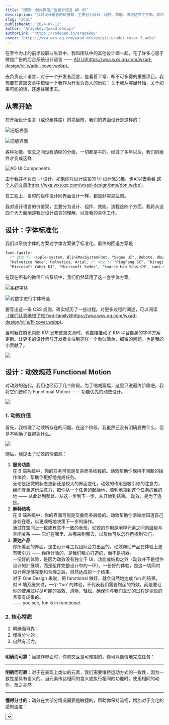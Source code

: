 ```yaml
---
title: "回顾: 制作微信广告设计语言 AD UI"
description: "我对设计语言的价值观，主要分为设计、组件、效能、流程这四个方面。我将从这四个方面阐述我对设计语言的理解，以及我的具体工作。"
slug: "adui"
publishedAt: "2024-07-11"
author: "Aragakey.@wxad.design"
authorLink: "https://codepen.io/aragakey"
cover: "https://wxa.wxs.qq.com/wxad-design/yijie/adui-cover-3.webp"
---
```



在至今为止的前半段职业生涯中，我和团队中的其他设计师一起，花了许多心思于微信广告的后台系统设计语言 —— [AD UI(https://wxa.wxs.qq.com/wxad-design/yijie/adui-cover.webp)](https://wxad.design/adui)。

去负责设计语言，对于一个开发者而言，是看着平常、却不可多得的重要项目。我想要在这篇文章中梳理一下我作为开发负责人的历程：关于我从哪里开始，关于如果可能的话，还想往哪里去。

## 从零开始

在开始设计语言（或说组件库）的项目前，我们的界面设计是这样的：

![旧版界面](https://wxa.wxs.qq.com/wxad-design/yijie/adui-image-0.webp)

![旧版界面](https://wxa.wxs.qq.com/wxad-design/yijie/adui-image-1.webp)

各种功能、信息之间没有清晰的分级，一切都是平的。经过了多年以后，我们的组件才变成这样：

![AD UI Components](https://wxa.wxs.qq.com/wxad-design/yijie/aduiunivers-test-ver-7-1.png)

由于我并不负责 UI 设计，如果你对设计语言的 UI 设计感兴趣，也可以去看看 [这个人的文章(https://wxa.wxs.qq.com/wxad-design/bms/don.webp)](https://dondon.design/AD-UI)。

在工程上，当时的组件设计同界面设计一样，都是非常混乱的。

我对设计语言的价值观，主要分为设计、组件、效能、流程这四个方面。我将从这四个大方面阐述我对设计语言的理解，以及我的具体工作。

## 设计：字体标准化

我们以系统字体的方案对字体方案做了标准化。最终的回退方案是：

```css
font-family:
  /* 西文 */ -apple-system, BlinkMacSystemFont, "Segoe UI", Roboto, Ubuntu,
  "Helvetica Neue", Helvetica, Arial, /* 中文 */ "PingFang SC", "Hiragino Sans GB",
  "Microsoft YaHei UI", "Microsoft YaHei", "Source Han Sans CN", sans-serif;
```

在现在所有的微信广告系统中，我们仍然延用了这一套字体方案。

![系统字体](https://wxa.wxs.qq.com/wxad-design/yijie/font-family-0.webp)

![对数字进行字体筛选](https://wxa.wxs.qq.com/wxad-design/yijie/font-family-7.webp)

要写出这一条 CSS 规则，确实经历了一些过程。对更多过程的阐述，可以阅读 [《我们认真地想了想 font-family》(https://wxa.wxs.qq.com/wxad-design/yijie/ff-cover.webp)](https://wxad.design/abc/font-family)。

当时我在腾讯内部 KM 发布这篇文章时，也直接推动了 KM 平台自身的字体方案更新。让更多的设计师与开发者关注到这样一个看似简单、细微的问题，也是我的小贡献了。

<img
  className="block my-8 w-full outline-solid -outline-offset-8 outline-8 outline-white overflow-hidden rounded-xl"
  src="https://wxa.wxs.qq.com/wxad-design/yijie/km-cover.webp"
/>

## 设计：动效规范 Functional Motion

对动效的迭代，我们也经历了几个阶段。为了缩减篇幅，这里只说最终阶段吧。我将它们统称为 Functional Motion —— 功能优先的动效设计。

<img
  className="block my-8 w-full outline-solid -outline-offset-8 outline-8 outline-white overflow-hidden rounded-xl"
  src="https://wxa.wxs.qq.com/wxad-design/yijie/fm_aragakey.gif"
/>

### 1. 动效价值

首先，我梳理了动效所存在的问题。在这个阶段，我虽然还没有明确要做什么，但基本明确了要避免什么。

<img
  className="block max-w-[400px] mx-auto my-8 w-full overflow-hidden rounded-xl"
  src="https://wxa.wxs.qq.com/wxad-design/yijie/adui-image-3.gif"
/>

随后，我提出了动效的价值观：

1. **服务功能**  
    在 B 端系统中，你的任务可能是复杂而多线程的。动效帮助你保持不间断的操作体验，帮助你更好地完成任务。  
    无论是细微的状态更新还是较大的界面变化，动效的作用是吸引你的注意力，继而尊重这份注意力，把你从一个任务的起始地，顺利地领到这个任务的目的地 —— 从此处到那处、从这一步到下一步、从开始到结束。
   动效，是为了连接。
2. **解释结构**  
   在 B 端系统中，你的界面可能是交叠而多层级的。动效帮助你清晰地知道自己身处在哪，以更顺畅地决策下一步的操作。  
   通过在空间上一致或有意不一致的表现，动效的作用是阐释元素之间的层级与空间关系 —— 它们在哪里、从哪来到哪去，以及你可以怎样再找到它们。
3. **表达产品**  
   你所看到的界面，是由设计与工程团队合力出品的。动效帮助产品在体验上更有吸引力 —— 你所体验的，是我们精心打造的，而不是机器。  
   一份好的体验，是因为动效没有独立于 UI、功能或结构之外（动效并不是组件设计的扩展项，而是组件完整设计中的一环）。一份好的体验，是这一切同时设计得足够完整和合理之后，自然达成的一个结果。  
   对于 One Design 来说，把 functional 做好，就会自然地达成 fun 的结果。  
   对 B 端系统来说，一个 ‘fun’ 的体验，不代表我们需要绚丽的特效，而是要让你的使用过程尽可能的高效、清晰、轻松，确保你与我们互动的过程是愉悦的且富有成果的。  
   —— you see, fun is in functional.

### 2. 核心特质

1. 明确而可靠；
2. 懂得分寸的；
3. 自然有活力。

---

**明确而可靠**：当操作界面时，你的交互是可预期的，你可以自信地完成任务：

<Checkboxes />

---

**明确而可靠**：对于在表现上类似的元素，我们需要维持运动方式的一致性，因为一致性是具有语义的。当元素传达相同的含义或执行相同的功能时，使用相同的动作，反之亦然：

<DialogSpatial />

---

**懂得分寸的**：动效在大部分情况需要是敏捷的，帮助你保持流畅，增加对于变化的感知速度：

<Select />

---

**懂得分寸的**：动效需要是有意义的，不做过多的修饰而大张旗鼓地吸引你的注意力：

<BadSlider />

<Slider value={[40, 50]} tooltipVisible combine />

---

**“自然”**，则是动效中最有特色的部分。在前期讨论中，我和设计师们很快达成了对自然的一致认可。然而，我们所说的自然，可能包含不同的意思：流畅不卡顿，符合认知，契合整个业务场景，模拟现实等等。

<img
  className="block mx-auto my-8 w-full rounded-xl"
  src="https://wxa.wxs.qq.com/wxad-design/yijie/adui-ziran.webp"
/>

随后，我们更具体地将自然收拢为：**物理性**。

我将物理性中的质量、弹性、阻尼、惯性、加速等属性，转化为了交互或 UI 变量：长按 / 短按，大尺寸 / 小尺寸，长距离 / 短距离，错误反馈 / 成功反馈等。**从属性到设计，最终构成了体验。**

<img
  className="block mx-auto my-8 w-full rounded-xl grayscale"
  src="https://wxa.wxs.qq.com/wxad-design/yijie/adui-ziran-1.png"
/>

这真的挺有趣的。比如我将长按和短按的交互区别，映射到是否应该使用具有回弹的物理曲线：

<CheckboxDemo />

<SwitchDemo />

比如，小尺寸的元素的运动时间应该更短，因为它们的视觉重量更轻；比如，错误反馈应该回弹，因为其具有更大的“质量”；再比如对于 Tab 切换，如果是长距离的切换，则应该使用具有回弹的物理曲线。

关键在于，如何界定距离是长是短？—— 答案是 350px。

1. 参考屏幕尺寸 1920×1080，21.5 英寸 ，为统计下用户使用最多的屏幕尺寸；
2. 计算 PPI = 102.46；
3. 对于台式电脑或笔记本电脑的屏幕，一般距离为 50cm；
4. 一般来说，中心视觉的范围约为视野 10°（百度百科），外围视觉则延伸到大约 170°；
5. 也就是说距离 50cm 的屏幕，中心视觉范围约为 2×50×tan(10°÷2) = 8.75cm；
6. 对于 PPI = 102.46 的屏幕，中心视觉范围约为 8.75×102.46 ÷ 2.54 = 354.5px；
7. 我们大致地取到 350px。

<img
  className="block mt-8 mb-2 w-full outline-solid -outline-offset-8 outline-8 outline-white overflow-hidden rounded-xl grayscale"
  src="https://wxa.wxs.qq.com/wxad-design/yijie/tabs-bounce-9877.gif"
/>

<img
  className="block mb-8 w-full outline-solid -outline-offset-8 outline-8 outline-white overflow-hidden rounded-xl grayscale"
  src="https://wxa.wxs.qq.com/wxad-design/yijie/tabs-base-9824.gif"
/>

对更多细节的展示，可以阅读 [《Functional Motion: UI 组件库的动效设计细节》(https://wxa.wxs.qq.com/wxad-design/yijie/fm-cover.png)](https://wxad.design/abc/functional-motion)。

---

对于组件的开发，我们经历了以下几个阶段：

1. 阶段一：野蛮发展的 git submodule。从前，组件库代码只是一个 git submodule，每次更新都需要手动拉取，且依赖包需要手动安装；
2. 阶段二：扩充完备的 React Class Component；
3. 阶段三：React Function Component + TypeScript。

组件，当然是最为核心的开发内容。然而事到如今，即便像 `Table`、`DatePicker` 这样的组件确实花了非常、非常多的时间，但又觉得在如今这个年代重提难免又有些过时，比如内部驱动与外部控制、比如 Class Component 的开发历史。

## 组件：linear() 物理曲线

承接上文的 Functional Motion，对于有回弹的动效，我使用了 CSS `linear()` function 来模拟物理曲线。对于存在兼容性问题的浏览器，我使用了 `cubic-bezier()` 来做回退。

```scss
--adui-motion-ease-bounce: cubic-bezier(0.36, 1.46, 0.38, 1.01);
--adui-motion-ease-bounce: linear(
  0,
  0.002,
  0.008,
  0.018,
  0.032 2%,
  0.072,
  0.129 4.3%,
  0.186 5.3%,
  0.257 6.5%,
  0.551 10.9%,
  0.675 12.8%,
  0.791,
  0.885 16.8%,
  0.926,
  0.963,
  0.995,
  1.023,
  1.048,
  1.068,
  1.084,
  1.097 25%,
  1.103,
  1.108,
  1.112,
  1.114,
  1.115,
  1.115,
  1.113,
  1.111 31.1%,
  1.104 32.5%,
  1.094 34.1%,
  1.04 41.2%,
  1.027,
  1.017 44.9%,
  1.007,
  0.999,
  0.993,
  0.989 53.4%,
  0.987 56.4% 59.9%,
  0.998 73.1%,
  1.001 80.4%,
  1.002 87.4%,
  1
);
```

## 组件：充分利用 SCSS 特性

由于组件的多状态，我们在 SCSS 中使用了大量的 `mixin` 和 `function`。比如 `Button` 的样式由以下的代码驱动：

```scss
@mixin base-type($type) {
  @if $type != "normal" {
    .#{$prefix}-left-icon,
    .#{$prefix}-rightIcon {
      fill: #fff;
    }
  } @else {
    .#{$prefix}-left-icon,
    .#{$prefix}-rightIcon {
      fill: var(--gray-800);
    }
  }
  color: map.get($colors, #{$type}#{-text});
  background-color: map.get($colors, #{$type}#{-bg});
  @if $type != "normal" {
    box-shadow: 0 0 0 1px rgba(0, 0, 0, 0.15), 0 2px 4px 0 rgba(0, 0, 0, 0.1),
      0 0 0 1px map.get($colors, #{$type}#{-bg});
  } @else {
    box-shadow: map.get($colors, normal-border);
  }
}
```

## 组件：键盘可访问性

AD UI 在键盘可访问性上做了很多优化工作：

<img
  className="block mx-auto my-8 max-w-[600px] w-full outline-solid -outline-offset-8 outline-8 outline-[#fcfcfc] overflow-hidden rounded-xl grayscale"
  src="https://wxa.wxs.qq.com/wxad-design/yijie/adui-keyboard.gif"
/>

## 效能：打包优化专项

### 1. 基础的 ES Module + CommonJS 打包；

早期工程项目只提供了 CommonJS 的打包，因为还需考虑 IE11 的兼容性。之后，我们补充了 ES Tree Shaking：

<img
  className="block mx-auto my-8 max-w-[600px] w-full outline-solid -outline-offset-8 outline-8 outline-[#fcfcfc] overflow-hidden rounded-xl grayscale"
  src="https://wxa.wxs.qq.com/wxad-design/yijie/adui-package-0.png"
/>

在补充完基础的 ES Tree Shaking 之后，打包体积从 `660.31kb` 降为 `484.02kb`，然而 `Icon` 组件的体积非常大，占到了总包的 59%.

### 2. Icon 按需：Webpack/Vite 插件自动化 shaking

`Icon` 不能被 Shake 掉，是因为我在设计时，实际把所有图标放在一个资源文件中管理。行业内通常的做法是将每一个图标分拆成单独的组件，优点在于能利用 Tree Shaking，但对于我而言不希望发生 break changes，并且单独使用组件非常不方便，也不能利用 TypeScript 的自动参数提示。

```tsx
import { IconAdd, IconCancel } from "adui";

<IconAdd />
<IconCancel />
```

直到今天，我还是认为上面的写法是一种不足够优雅的妥协。而我还是希望：

```tsx
import { Icon } from "adui";

<Icon icon="add" />
<Icon icon="cancel" />
```

我的目标是：在保证 API 优势的前提下，结合 Webpack/Vite 生态，进行编译时语义分析，动态地将没有用到的图标资源剥离出打包结果：

<img
  className="block mx-auto my-8 w-full outline-solid -outline-offset-8 outline-8 outline-[#fcfcfc] overflow-hidden rounded-xl grayscale"
  src="https://wxa.wxs.qq.com/wxad-design/yijie/adui-icon-webpack.webp"
/>

Webpack 思路：

首先，JS 文件首先经过 `babel-loader`；

接着，编写 `adui-icon-loader`，该 loader 用 `@babel/traverse` 分析 ast 提取所有用到的图标名称，写入到 `adui-icon-reduced.js` 临时文件。在这一步需注意 React 16 与 React 17 的 runtime 语法不同，前者为 `React.createElement(Icon, { icon: "add" })`，后者为 `_jsx(Icon, {icon: "add"})`；

```js
// adui-icon-loader.js 核心代码
module.exports = function (source) {
  // 1. 处理自定义配置
  var options = loaderUtils.getOptions(this)

  // 2. 转换 source 为 ast
  var ast = parser.parse(source, {
    sourceType: "module",
    plugins: ["dynamicImport"],
  })

  // 3. 分析 ast 语义
  traverse(ast, {
    CallExpression: function (path) {},
  })

  // 转换 ast 导出
  return core.transformFromAstSync(ast).code
}
```

最后，编写 `adui-icon-plugin`，在整个构建周期中，负责文件创建、替换、修改、删除等操作。

Vite 的思路也是一样的，而且更为简单。

最终，对于这个项目，`Icon` 的体积从 `287.96kb` 降为 `8.08kb`，缩小 97.1%。

<img
  className="block mx-auto my-8 max-w-[300px] w-full overflow-hidden"
  src="https://wxa.wxs.qq.com/wxad-design/yijie/adui-compile.gif"
/>

### 3. CSS 按需：Vite 插件自动化 shaking

AD UI 的每个组件都会默认引入样式文件：

```tsx
// Button.tsx
import "./style"

const Button = () => {}

export default Button
```

Vite 与 Webpack 的表现不一致。在 Vite 中，样式会作为副作用被全量引入。最终 CSS 的体积超过 `200kb`：

<img
  className="block mx-auto my-8 max-w-[500px] w-full overflow-hidden"
  src="https://wxa.wxs.qq.com/wxad-design/yijie/adui-vite-css.png"
/>

有了 `Icon` 的经验，同时也参考社区 `lodash` 按需插件的启发后，需要在构建时，把统一的一行引用改为四行的单独引用：

```tsx
import { Button, Icon } from "adui"

⬇️

import Button from "adui/es/button"
import Icon from "adui/es/icon"
import "adui/es/button/style"
import "adui/es/icon/style"
```

核心代码的思路和 `Icon` 类似，不同的需要修改源文件的 ast，最后编译输出。最终 CSS 的体积从 `200kb` 降为 `21.21kb`。

### 4. 底层升级：有状态组件全面迁移 Function Component

最后一点，再进行了函数式组件的重构升级。

通过在编译后，函数式组件会省去 class 组件中的一些辅助函数，使得整个编译包会比之前小 6%。

```js
function _classCallCheck(instance, Constructor) {}
function _defineProperties(target, props) {}
function _createClass(Constructor, protoProps, staticProps) {}
function _possibleConstructorReturn(self, call) {}
function _assertThisInitialized(self) {}
function _getPrototypeOf(o) {}
function _inherits(subClass, superClass) {}
function _setPrototypeOf(o, p) {}
```

## 流程：Figma D2C 专项

做设计语言，或者做 B 端 UI 的开发，永远都绕不开 D2C 这个领域。我在这个领域的工作，主要是在 Figma 中进行的。这件事靠谱的最主要原因是 Figma 的组件系统和 React Props 是有一些类似的。尤其是当 Figma 引入了 Auto Layout 之后，更是如此。

而我刚开始尝试的时候，实际上 Figma 还没有 Auto Layout。当时为了解决布局问题。当时我提出一套布局规范，其强迫设计师重新命名 Frame 成 `Container`，才能在代码中正确地解析出 Flex 布局。我认为这确实说明 Figma 的开发者实际上在和我思考类似的问题。

![一开始提出的布局规范](https://wxa.wxs.qq.com/wxad-design/yijie/adui-figma-layout.png)

随着 2020 年末 Auto Layout 的普及，基于 Figma 的完整解决思路得以成型。类比 Webflow 这样的工具所需的核心功能：

1. 账户管理 —— Figma 自带；
2. 协同工作 —— Figma 自带；
3. 参数配置 —— Figma Components；
4. 布局拖拽 —— Figma Auto Layout；
5. 代码导出 —— Figma 插件。

我的工作内容则为：

1. 初期推进：推进、梳理组件系统，完善代码 Props 与 Figma Props 的对应关系；
2. 中期攻克：梳理 Figma Auto Layout 规则，进行代码转换；
3. 开发插件：完成 Figma 插件开发，实现代码导出。

最终的效果：

![基于 Figma 的 D2C](https://wxa.wxs.qq.com/wxad-design/yijie/adui-figma.gif)

从单一的组件，到非常完整的页面，设计师在使用了 Auto Layout 后，我只需要调整一点点地方，就可以完整地实现导出。

我的职责好像从前端重构变成了优化 Figma 布局。

当然，这时候导出的代码质量还是不够好，要么是内联样式，要么是随机的类名：

```tsx
<div className="frame_67111766">
  <div className="frame_67111767">
    <span className="text_67111768">{user.name}</span>
    <div className="frame_74712515">
      <span className="text_67111769">AppID:</span>
      <span className="text_74712514">{user.appid}</span>
    </div>
  </div>
</div>
```

这也成为了我为什么向团队引入原子类的重要的原因之一，具体会在下面的原子类专项中继续阐述。

而现在（2024.07.11）Figma 已经发布了 **用 AI 自动 Auto Layout** 以及 **Dev Mode 接入组件库代码** 的功能！感慨如果现在还在做设计语言相关的工作，我一定会继续优化这个流程。

正是因为 Figma 在自己的生态中不断发展和设计语言的联系，我才越来越认定 D2C 是一个正确的命题。而今，随着如 Vercel 的 V0 这样的 AI 工具的不断涌现，我认为设计语言的开发重心一定还是 D2C。

## 流程：Figma 拷贝样式插件

能导出的，我们就导出。不能导出的，也要尽可能提效。我做了[一个 Figma 处理样式、并拷贝出来的插件(https://s3-alpha-sig.figma.com/plugins/849480985478663675/6343/ce3c3277-2ab6-45ee-b72d-4527125f50ef-cover?Expires=1721606400&Key-Pair-Id=APKAQ4GOSFWCVNEHN3O4&Signature=lJ2l8JV2jbXRh5hYUzu9bf2MrzFtnTZAQRQ2~iq4Yd4SB3yjP5FNsabLBvqjS0B1pCDwXdQ8Yf9CfNfZm4Jv~XLj8~fDq4fhO-75WX3trpekAR-~U7hRNfnT5fkvbHyA-i0SX2H-Mq5UrbyIgFZym~TF2bam6YHF19wxCHwDx91QOAMcJ3iRRE8CPKn~qAEV~nANCZ-O2tVjvnY2VGDLSGWbVfRiaR9dWqFlVpf1TcegKCL~QMRnVS60M~8SokjZx6wUxMQgz2Wvw-sOfwGTurpnJz0sddNViyDyNHRRyi9SstncBAcTdWr7jTdtkDKzS~EdvoojJQPj9p~Il16m0w\_\_)](https://www.figma.com/community/plugin/849480985478663675/copy-css-react-tailwind-style)。即便到现在 Figma Dev Mode 还是不好用，所生成的样式质量还是很低。

插件的功能丰富全面，支持：

1. 💅 快捷复制 CSS / React inline CSS；
2. 🗑️ 删除 `absolute`，`font-family` 等无用规则；
3. 🦄 CSS 变量替换；
4. 👨‍👨‍👧‍👧 个性化规范配置。

![Copy CSS + React Style](https://wxa.wxs.qq.com/wxad-design/yijie/figma-copy-32485.gif)

现在，这个插件在社区中已被 5.5k 人使用。也曾有人在社区中对我表示感谢：

> I'm a React.js Developer this is a lifesaver for me. Thanks a lot 💙😍

可是我应该不会再更新了...原因不仅仅是因为现在不做设计语言了，更重要的是，我还是比较看好 Figma Dev Mode 的发展的。文章最后我也会谈一下关于 Figma 的一些观点。

## 流程：原子类专项

在真正为团队 [引入原子类](https://wxad.design/adui/docs/acss/start) 之前，我还是 [做了充分的输入和思考](https://honored-meteor-e9c.notion.site/AD-UI-2-0-83846eb2730c49b48416bd72bbac8b09) 的。最终认为，原子类确实非常适合我们团队：

1. **更完整的设计规范，规范地应用**：以原子类的方式重新梳理现有设计规范，也同时约束了业务工程的不规范使用。比如 `w-3` 的类名是不生效的，因为设计规范中不存在这个尺寸的定义。
   理想的原子类通过设计规范衍生和开发流程发布。正是因为我们是设计团队，我们通过设计规范，就能更好地利用原子类：
   ![原子类设计规范](https://wxa.wxs.qq.com/wxad-design/yijie/adui-atom-0.webp)
2. **Figma 生态**：提高代码质量与可维护性，这当然是非常重要的。随机类名和内联样式都缺乏组织，不易加工和维护，这是 D2C 发展的下一步：
   ![Figma D2C](https://wxa.wxs.qq.com/wxad-design/yijie/adui-atom-1.webp)
3. **推动业务工程技术栈**：CSS 体积得到优化，`300kb` 缩小至 `18kb`。如下左图所示，在我们的业务工程中，原先我们一个 JS 对应一个 CSS 文件：
   ![CSS 体积](https://wxa.wxs.qq.com/wxad-design/yijie/adui-atom-2.webp)

## 玩具：色板生成 ColorPod

我和设计师很早就开始尝试做图表的配色方案。我们尝试为数据可视化提供有效的基础色彩方案，为数据浏览创造更好的体验：

![Colorpod](https://wxa.wxs.qq.com/wxad-design/yijie/adui-colorpod.gif)

设计师起了一个名，叫 [ColorPod(https://wxa.wxs.qq.com/wxad-design/yijie/colorpod-cover.png)](https://wxad.design/colorpod/)。我做了一个简单的 logo 动画：

<ColorpodLogo />

现在，这个工具已经交给团队内的其他同事维护，加入了许多 features，甚至还有 AI，不变的是名字还是叫 ColorPod。

## 玩具：React Sketchapp

早期我和设计师接触到 React Sketchapp，觉得用代码作为 source of truth 管理设计资产是一件值得尝试的事情。于是我们就把 AD UI 接入了。

下面的录屏是设计师在手动修改代码，然后在 Sketch 中预览的过程。2024 年的我看到这个录屏，想象 2018 年（应该是）的时候，这个设计师当时应该玩得挺开心的。

![AD UI + React Sketchapp](https://wxa.wxs.qq.com/wxad-design/yijie/adui-react-sketchapp.gif)

后来我还基于它做了一个 Sketch Plugin。从数据来源（当时是 Google Sheets）一键生成我们组的周报，省去了同事排版的烦恼：

![React Sketchapp 周报](https://wxa.wxs.qq.com/wxad-design/yijie/sketch-report.gif)

当然，我们的 AD UI 工作流最后也没有优化下去，就像 React Sketchapp 也没有发展下去，就像 Sketch 自身都快发展不下去。

我觉得说 React Sketchapp 是玩具，说我们喜欢玩，这些都没错。但是我想念那种一起玩的感觉。有人陪你玩，才会做出有意思的好东西。

## 一些话题

### 设计语言确实是 Design Engineer（UX Engineer）的天职

我更偏向于称 AD UI 为设计语言，而非组件库。一个很重要的原因是，设计语言就应该孵化自设计团队，这才是正确的方向。如同我在原子类专项中所说，思考的路径应该是 **先设计后工程**。

同样地，比如我们经常需要评估，哪些组件属于基础组件，哪些属于业务组件（或说区块）？应当由谁来评估？—— 我认为是设计团队。还是因为先设计后工程。

Design Engineer 必须从设计团队、设计规范出发，才能够更好地帮助设计语言落地。

### D2C 仍然是一条正确的道路

随着 AI 的发展，目前常见的 D2C 方式是和 AI 工具通过自定义的 DSL 沟通。通过 AI 的自然语言理解，加上 DSL 的规范，可以实现相对准确的 D2C。不对，这已经不是 D2C 了，是 T2C（Text2Code）。

加之 Figma Dev Mode 的发展，我非常看好 Figma 在设计语言这一领域的发展，因为 Figma 拥有设计语言。相比 Vercel 的 V0，如何用自己团队的设计语言生成 UI 代码，一直是一个未解决的问题。但 Figma 做这件事，就有可能。

### 组件库开发的上限

如果单说组件的开发（或 UI 的开发），上限是存在的，而且不高。这背后更重要的问题是：UI 本身是没有意义的。我们作为工程师，经常容易陷入 UI 本身 —— 我们的工作完全就是打造正确的 UI。然而 UI 本身并没有意义。有意义的是 UI 背后的业务逻辑，以及其实际影响的用户体验。

组件库需要摆在其服务的业务中被衡量，唯此才能解决更高维度的问题。
